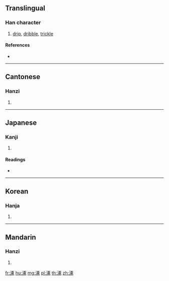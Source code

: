 {{character info/new}}
==Translingual==

===Han character===
{{Han char|rn=85|rad=水|as=08|sn=11|four=31132|canj=EMSO|ids=⿰氵豖}}

# [[drip]], [[dribble]], [[trickle]]

====References====
* {{Han ref|kx=0628.270|dkj=17609|dj=1030.160|hdz=31644.050|uh=6DBF|ud=28095|bh=B267|bd=45671}}

----

==Cantonese==

===Hanzi===
{{yue-hanzi|jyut=[[doek3]]|y=deuk3}}

# {{defn|lang=yue|sort=水08}}

----

==Japanese==

===Kanji===
{{ja-kanji|grade=|rs=水08}}

# {{defn|lang=ja|sort=水08}}

====Readings====
* {{ja-readings|on=[[とく]] (toku), [[どく]] (doku), [[たく]] (taku)|kun=}}

----

==Korean==

===Hanja===
{{ko-hanja|hangeul=탁|eumhun=|rv=tak|mr=t'ak|y=thak}}

# {{defn|lang=ko|sort=水08}}

----

==Mandarin==

===Hanzi===
{{cmn-hanzi|pin=[[zhuó]] ([[zhuo2]])|wg=cho<sup>2</sup>}}

# {{defn|lang=cmn|sort=水08}}

[[fr:涿]]
[[hu:涿]]
[[mg:涿]]
[[pl:涿]]
[[th:涿]]
[[zh:涿]]